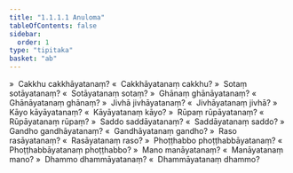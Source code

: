 ```yaml
---
title: "1.1.1.1 Anuloma"
tableOfContents: false
sidebar:
  order: 1
type: "tipitaka"
basket: "ab"
---
```



<DynamicBreadcrumb />

<Division number="2">

<Paragraph number="3">
»  Cakkhu cakkhāyatanaṃ?
</Paragraph>

<Paragraph number="4">
«  Cakkhāyatanaṃ cakkhu?
</Paragraph>

<Paragraph number="5">
»  Sotaṃ sotāyatanaṃ?
</Paragraph>

<Paragraph number="6">
«  Sotāyatanaṃ sotaṃ?
</Paragraph>

<Paragraph number="7">
»  Ghānaṃ ghānāyatanaṃ?
</Paragraph>

<Paragraph number="8">
«  Ghānāyatanaṃ ghānaṃ?
</Paragraph>

<Paragraph number="9">
»  Jivhā jivhāyatanaṃ?
</Paragraph>

<Paragraph number="10">
«  Jivhāyatanaṃ jivhā?
</Paragraph>

<Paragraph number="11">
»  Kāyo kāyāyatanaṃ?
</Paragraph>

<Paragraph number="12">
«  Kāyāyatanaṃ kāyo?
</Paragraph>

<Paragraph number="13">
»  Rūpaṃ rūpāyatanaṃ?
</Paragraph>

<Paragraph number="14">
«  Rūpāyatanaṃ rūpaṃ?
</Paragraph>

<Paragraph number="15">
»  Saddo saddāyatanaṃ?
</Paragraph>

<Paragraph number="16">
«  Saddāyatanaṃ saddo?
</Paragraph>

<Paragraph number="17">
»  Gandho gandhāyatanaṃ?
</Paragraph>

<Paragraph number="18">
«  Gandhāyatanaṃ gandho?
</Paragraph>

<Paragraph number="19">
»  Raso rasāyatanaṃ?
</Paragraph>

<Paragraph number="20">
«  Rasāyatanaṃ raso?
</Paragraph>

<Paragraph number="21">
»  Phoṭṭhabbo phoṭṭhabbāyatanaṃ?
</Paragraph>

<Paragraph number="22">
«  Phoṭṭhabbāyatanaṃ phoṭṭhabbo?
</Paragraph>

<Paragraph number="23">
»  Mano manāyatanaṃ?
</Paragraph>

<Paragraph number="24">
«  Manāyatanaṃ mano?
</Paragraph>

<Paragraph number="25">
»  Dhammo dhammāyatanaṃ?
</Paragraph>

<Paragraph number="26">
«  Dhammāyatanaṃ dhammo?
</Paragraph>
</Division>